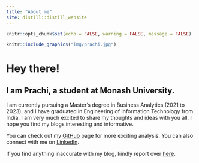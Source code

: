 ```yaml
---
title: "About me"
site: distill::distill_website
---
```


```r
knitr::opts_chunk$set(echo = FALSE, warning = FALSE, message = FALSE)
```

```r
knitr::include_graphics("img/prachi.jpg")
```

<style>
body {
  background-color: off white;
}
</style>

# Hey there!

## I am Prachi, a student at Monash University. 

I am currently pursuing a Master's degree in Business Analytics (2021 to 2023), and I have graduated in Engineering of Information Technology from India. I am very much excited to share my thoughts and ideas with you all. I hope you find my blogs interesting and informative.


You can check out my [GitHub](https://github.com/pjai0005) page for more exciting analysis. You can also connect with me on [LinkedIn](https://www.linkedin.com/in/prachi-jaiswal-a07b66161/).


If you find anything inaccurate with my blog, kindly report over [here](https://github.com/etc5523-2021/blog-pjai0005/issues). 